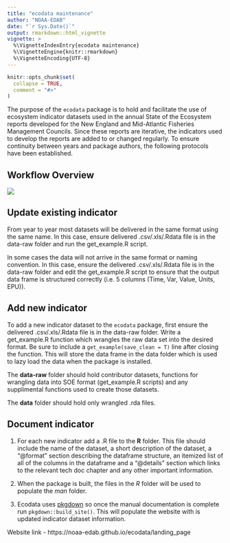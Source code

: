 ```yaml
---
title: "ecodata maintenance"
author: "NOAA-EDAB"
date: "`r Sys.Date()`"
output: rmarkdown::html_vignette
vignette: >
  %\VignetteIndexEntry{ecodata maintenance}
  %\VignetteEngine{knitr::rmarkdown}
  %\VignetteEncoding{UTF-8}
---
```


```r
knitr::opts_chunk$set(
  collapse = TRUE,
  comment = "#>"
)
```

The purpose of the `ecodata` package is to hold and facilitate the use of ecosystem indicator datasets used in the annual State of the Ecosystem reports developed for the New England and Mid-Atlantic Fisheries Management Councils. Since these reports are iterative, the indicators used to develop the reports are added to or changed regularly. To ensure continuity between years and package authors, the following protocols have been established. 

## Workflow Overview

![](figures/ecodata_schematic.png)




## Update existing indicator

From year to year most datasets will be delivered in the same format using the same name. In this case, ensure delivered .csv/.xls/.Rdata file is in the data-raw folder and run the get_example.R script. 

In some cases the data will not arrive in the same format or naming convention. In this case, ensure the delivered .csv/.xls/.Rdata file is in the data-raw folder and edit the get_example.R script to ensure that the output data frame is structured correctly (i.e. 5 columns (Time, Var, Value, Units, EPU)). 

## Add new indicator

To add a new indicator dataset to the `ecodata` package, first ensure the  delivered .csv/.xls/.Rdata file is in the data-raw folder. Write a get_example.R function which wrangles the raw data set into the desired format. Be sure to include a `get_example(save_clean = T)` line after closing the function. This will store the data frame in the data folder which is used to lazy load the data when the package is installed. 


The **data-raw** folder should hold contributor datasets, functions for wrangling data into SOE format (get_example.R scripts) and any supplimental functions used to create those datasets. 

The **data** folder should hold only wrangled .rda files. 


## Document indicator

1)  For each new indicator add a .R file to the **R** folder. This file should include the name of the dataset, a short description of the dataset, a "@format" section describing the dataframe structure, an itemized list of all of the columns in the dataframe and a "@details" section which links to the relevant tech doc chapter and any other important information. 

2)  When the package is built, the files in the *R* folder will be used to populate the *man* folder. 

3)  Ecodata uses [pkgdown](https://pkgdown.r-lib.org/index.html) so once the manual documentation is complete run `pkgdown::build_site()`. This will populate the website with is updated indicator dataset information. 

Website link - https://noaa-edab.github.io/ecodata/landing_page


